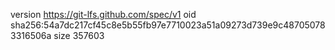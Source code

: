 version https://git-lfs.github.com/spec/v1
oid sha256:54a7dc217cf45c8e5b55fb97e7710023a51a09273d739e9c487050783316506a
size 357603
